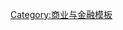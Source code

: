 {{Sidebar
| name         = 網路行銷
| pretitle = 系列条目
| title        = [[网络广告|网络营销]]
| headingclass = navbox-abovebelow
| bodyclass    = plainlist

| content1     =
* [[搜尋引擎最佳化]]
* [[本地搜索引擎优化]]
* [[社會網路行銷]]
* [[電子郵件行銷]]
* [[推介营销]]
* [[内容营销]]
* [[原生廣告]]

| heading2     = [[搜尋引擎行銷]]
| content2     =
* [[每点击付费]]
<!--* [[Cost per impression]]-->
* [[搜索分析]]
* [[網站分析]]

| heading3     = [[顯示廣告]]
| content3     =
* [[广告拦截]]
* [[個人化網路廣告]]
* [[行为定向]]

| heading4     = [[联盟营销]]
| content4    =
* [[每行动成本]]
* [[收入分成]]

| heading5     = [[手機廣告]]

}}<noinclude>
{{Documentation}}
[[Category:商业与金融模板]]
</noinclude>